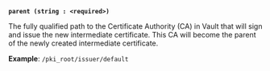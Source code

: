 <a id="pki-arg-parent" />

**`parent (string : <required>)`**

The fully qualified path to the Certificate Authority (CA) in Vault that will
sign and issue the new intermediate certificate. This CA will become the
parent of the newly created intermediate certificate.

**Example**: `/pki_root/issuer/default`
